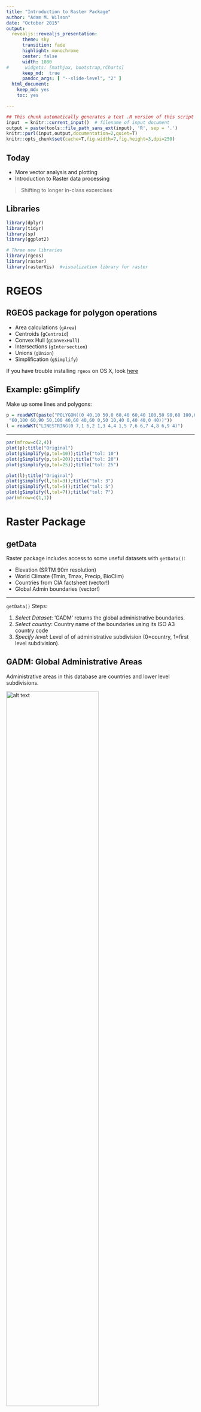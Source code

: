 ```yaml
---
title: "Introduction to Raster Package"
author: "Adam M. Wilson"
date: "October 2015"
output:
  revealjs::revealjs_presentation:
      theme: sky
      transition: fade
      highlight: monochrome
      center: false
      width: 1080
#      widgets: [mathjax, bootstrap,rCharts]
      keep_md:  true
      pandoc_args: [ "--slide-level", "2" ]
  html_document:
    keep_md: yes
    toc: yes

---
```



```r
## This chunk automatically generates a text .R version of this script when running within knitr.  You do not need to run this...
input  = knitr::current_input()  # filename of input document
output = paste(tools::file_path_sans_ext(input), 'R', sep = '.')
knitr::purl(input,output,documentation=2,quiet=T)
knitr::opts_chunk$set(cache=T,fig.width=7,fig.height=3,dpi=250)
```

## Today

* More vector analysis and plotting
* Introduction to Raster data processing

> Shifting to longer in-class excercises


## Libraries

```r
library(dplyr)
library(tidyr)
library(sp)
library(ggplot2)

# Three new libraries
library(rgeos)
library(raster)
library(rasterVis)  #visualization library for raster
```

# RGEOS

## RGEOS package for polygon operations

* Area calculations (`gArea`)
* Centroids (`gCentroid`)
* Convex Hull (`gConvexHull`)
* Intersections (`gIntersection`)
* Unions (`gUnion`)
* Simplification (`gSimplify`)

If you have trouble installing `rgeos` on OS X, look [here](http://dyerlab.bio.vcu.edu/2015/03/31/install-rgeos-on-osx/)


## Example: gSimplify

Make up some lines and polygons:
```r
p = readWKT(paste("POLYGON((0 40,10 50,0 60,40 60,40 100,50 90,60 100,60",
 "60,100 60,90 50,100 40,60 40,60 0,50 10,40 0,40 40,0 40))"))
l = readWKT("LINESTRING(0 7,1 6,2 1,3 4,4 1,5 7,6 6,7 4,8 6,9 4)")
```

---

```r
par(mfrow=c(2,4))
plot(p);title("Original")
plot(gSimplify(p,tol=10));title("tol: 10")
plot(gSimplify(p,tol=20));title("tol: 20")
plot(gSimplify(p,tol=25));title("tol: 25")

plot(l);title("Original")
plot(gSimplify(l,tol=3));title("tol: 3")
plot(gSimplify(l,tol=5));title("tol: 5")
plot(gSimplify(l,tol=7));title("tol: 7")
par(mfrow=c(1,1))
```

# Raster Package

## getData

Raster package includes access to some useful datasets with `getData()`:

* Elevation (SRTM 90m resolution)
* World Climate (Tmin, Tmax, Precip, BioClim)
* Countries from CIA factsheet (vector!)
* Global Admin boundaries (vector!)

---

`getData()` Steps:

1. _Select Dataset_: ‘GADM’ returns the global administrative boundaries.
2. _Select country_: Country name of the boundaries using its ISO A3 country code
3. _Specify level_: Level of of administrative subdivision (0=country, 1=first level subdivision).


## GADM:  Global Administrative Areas
Administrative areas in this database are countries and lower level subdivisions.  

<img src="assets/gadm25.png" alt="alt text" width="70%">

---

Divided by country (see website for full dataset).  Explore country list:
```r
getData("ISO3")%>%
  as.data.frame%>%
  filter(NAME=="South Africa")
```

---

Download data for South Africa

```r
za=getData('GADM', country='ZAF', level=1)
```

```r
plot(za)
```

Danger: `plot()` works, but can be slow for complex polygons.

---

### Check out attribute table

```r
za@data
```

---

```r
za=subset(za,NAME_1!="Prince Edward Islands")
plot(za)
```

---

## Your turn

Use the method above to download and plot the boundaries for a country of your choice.

---

```r
getData("ISO3")%>%
  as.data.frame%>%
  filter(NAME=="Tunisia")

tun=getData('GADM', country='TUN', level=1)
plot(tun)
```

---

## Simplify polygons with RGEOS

```r
za2=gSimplify(za,tol = 0.1,topologyPreserve=T)
plot(za,lwd=2)
plot(za2,border="red",add=T)
```

## Calculate area by province

```r
za$area=gArea(za,byid = T)
```

---

## Selecting a Projection
For help selecting a projection, see the [projection wizard](http://projectionwizard.org)

<img src="assets/ProjectionWizard.png" alt="alt text" width="70%">

---

### Plot by area with `spplot()`

```r
za$area=
  spTransform(za,CRS("+proj=aea +lat_1=-34.55302083711272 +lat_2=-31.208904317916957 +lon_0=22.4560546875"))%>%
  gArea(byid = T)/(1000*1000)

spplot(za,zcol="area")

```


## Union

Merge sub-geometries together with `gUnionCascaded()`

```r
za2=gUnionCascaded(za)
```

## Plotting vectors with ggplot

`fortify()` in `ggplot` useful for converting `Spatial*` objects into plottable data.frames.  

```r
head(fortify(za))
```

---

```r
ggplot(fortify(za),aes(x=long,y=lat,group=group,order=order))+
  geom_path()+
  geom_path(data=fortify(za2),
            mapping=aes(x=long,y=lat,
                        group=group,order=order),
            col="red")+
  coord_equal()
```

# Raster Data

## Raster introduction

Spatial data structure dividing region ('grid') into rectangles (’cells’ or ’pixels’) storing one or more values each.

<small> Some examples from the [Raster vignette](http://cran.r-project.org/web/packages/raster/vignettes/Raster.pdf) by Robert J. Hijmans. </small>

* `rasterLayer`: 1 band
* `rasterStack`: Multiple Bands
* `rasterBrick`: Multiple Bands of _same_ thing.

---

```r
x <- raster()
x
```

```r
str(x)
```

---

```r
x <- raster(ncol=36, nrow=18, xmn=-1000, xmx=1000, ymn=-100, ymx=900)
res(x)
res(x) <- 100
res(x)
ncol(x)
```

---

```r
# change the numer of columns (affects resolution)
ncol(x) <- 18
ncol(x)
res(x)
```

## Raster data storage

```r
r <- raster(ncol=10, nrow=10)
ncell(r)
```
But it is an empty raster
```r
hasValues(r)
```

---

Use `values()` function:
```r
values(r) <- 1:ncell(r)
hasValues(r)
values(r)[1:10]
```


## Your Turn

Create and then plot a new raster with:

1. 100 rows
2. 50 columns
3. Fill it with random values (`rnorm()`)

---

```r
x=raster(nrow=100,ncol=50,vals=rnorm(100*50))
# OR
x= raster(nrow=100,ncol=50)
values(x)= rnorm(5000)

plot(x)
```

---

Raster memory usage

```r
inMemory(r)
```
> You can change the memory options using the `maxmemory` option in `rasterOptions()` 

## Raster Plotting

Plotting is easy (but slow) with `plot`.

```r
plot(r, main='Raster with 100 cells')
```

---

### ggplot and rasterVis

rasterVis package has `gplot()` for plotting raster data

```r
gplot(r,maxpixels=50000)+
  geom_raster(aes(fill=value))
```

---

Adjust `maxpixels` for faster plotting of large datasets.

```r
gplot(r,maxpixels=10)+
  geom_raster(aes(fill=value))
```

---

Can use all the `ggplot` color ramps, etc.

```r
gplot(r)+geom_raster(aes(fill=value))+
    scale_fill_distiller(palette="OrRd")
```


## Spatial Projections

Raster package uses standard [coordinate reference system (CRS)](http://www.spatialreference.org).  

For example, see the projection format for the [_standard_ WGS84](http://www.spatialreference.org/ref/epsg/4326/).
```r
projection(r)
```

## Warping rasters

Use `projectRaster()` to _warp_ to a different projection.

`method=` `ngb` (for categorical) or `bilinear` (continuous)

```r
r2=projectRaster(r,crs="+proj=sinu +lon_0=0",method = )

par(mfrow=c(1,2));plot(r);plot(r2)

```


# WorldClim

## Overview of WorldClim

Mean monthly climate and derived variables interpolated from weather stations on a 30 arc-second (~1km) grid.
See [worldclim.org](http://www.worldclim.org/methods)

---

## Bioclim variables

<small>

Variable      Description
----------    -------------
BIO1          Annual Mean Temperature
BIO2          Mean Diurnal Range (Mean of monthly (max temp – min temp))
BIO3          Isothermality (BIO2/BIO7) (* 100)
BIO4          Temperature Seasonality (standard deviation *100)
BIO5          Max Temperature of Warmest Month
BIO6          Min Temperature of Coldest Month
BIO7          Temperature Annual Range (BIO5-BIO6)
BIO8          Mean Temperature of Wettest Quarter
BIO9          Mean Temperature of Driest Quarter
BIO10         Mean Temperature of Warmest Quarter
BIO11         Mean Temperature of Coldest Quarter
BIO12         Annual Precipitation
BIO13         Precipitation of Wettest Month
BIO14         Precipitation of Driest Month
BIO15         Precipitation Seasonality (Coefficient of Variation)
BIO16         Precipitation of Wettest Quarter
BIO17         Precipitation of Driest Quarter
BIO18         Precipitation of Warmest Quarter
BIO19         Precipitation of Coldest Quarter

</small>


## Download climate data

Download the data:

```r
clim=getData('worldclim', var='bio', res=10)
```

`res` is resolution (0.5, 2.5, 5, and 10 minutes of a degree)

---

### Gain and Offset

```r
clim
```

Note the min/max of the raster.  What are the units?  Always check metadata, the [WorldClim temperature dataset](http://www.worldclim.org/formats) has a `gain` of 0.1, meaning that it must be multipled by 0.1 to convert back to degrees Celsius. Precipitation is in mm, so a gain of 0.1 would turn that into cm.

```r
gain(clim)=0.1
```

---

### Plot with `plot()`

```r
plot(clim)
```

--- 

## Faceting in ggplot

Or use `rasterVis` methods with gplot
```r
gplot(clim[[13:19]])+geom_raster(aes(fill=value))+
  facet_wrap(~variable)+
  scale_fill_gradientn(colours=c("brown","red","yellow","darkgreen","green"),trans="log10")+
  coord_equal()
```

---

Let's dig a little deeper into the data object:

```r
## is it held in RAM?
inMemory(clim)
## How big is it?
object.size(clim)

## can we work with it directly in RAM?
canProcessInMemory(clim)
```


## Subsetting and spatial cropping

Use `[[1:3]]` to select raster layers from raster stack.

```r
r1 <- crop(clim[[1]], bbox(za))
## crop to a latitude/longitude box
r1 <- crop(clim[[1]], extent(10,35,-35,-20))
```

---

```r
r1
plot(r1)
```

## Spatial aggregation
```r
## aggregate using a function
aggregate(r1, 3, fun=mean) %>%
  plot()
```

## Your turn

Create a new raster by aggregating to the minimum (`min`) value of `r1` within a 10 pixel window

---

```r
aggregate(r1, 10, fun=min) %>%
  plot()
```


## Focal ("moving window")
```r
## apply a function over a moving window
focal(r1, w=matrix(1,3,3), fun=mean) %>% 
  plot()
```

---

```r
## apply a function over a moving window
rf_min <- focal(r1, w=matrix(1,11,11), fun=min)
rf_max <- focal(r1, w=matrix(1,11,11), fun=max)
rf_range=rf_max-rf_min

## or just use the range function
rf_range2 <- focal(r1, w=matrix(1,11,11), fun=range)
plot(rf_range2)
```

## Your turn

Plot the focal standard deviation of `r1` over a 3x3 window.

---
```r
focal(r1,w=matrix(1,3,3),fun=sd)%>%
  plot()
```


## Raster calculations

the `raster` package has many options for _raster algebra_, including `+`, `-`, `*`, `/`, logical operators such as `>`, `>=`, `<`, `==`, `!` and functions such as `abs`, `round`, `ceiling`, `floor`, `trunc`, `sqrt`, `log`, `log10`, `exp`, `cos`, `sin`, `max`, `min`, `range`, `prod`, `sum`, `any`, `all`.

So, for example, you can 
```r
cellStats(r1,range)

## add 10
s = r1 + 10
cellStats(s,range)
```

---

```r
## take the square root
s = sqrt(r1)
cellStats(s,range)

# round values
r = round(r1)
cellStats(r,range)

# find cells with values less than 15 degrees C
r = r1 < 15
plot(r)
```

---

### Apply algebraic functions
```r
# multiply s times r and add 5
s = s * r1 + 5
cellStats(s,range)
```

## Extracting Raster Data

* points
* lines
* polygons
* extent (rectangle)
* cell numbers

Extract all intersecting values OR apply a summarizing function with `fun`.

---

### Point data
```r
## define which species to query
library(spocc)
sp='Protea repens'

## run the query and convert to data.frame()
d = occ(query=sp, from='gbif',limit = 1000, has_coords=T) %>% occ2df()
coordinates(d)=c("longitude","latitude")
projection(d)="+proj=longlat +ellps=WGS84 +datum=WGS84 +no_defs"
dc=raster::extract(clim[[1:4]],d,df=T)
head(dc)
```
> Use `package::function` to avoid confusion with similar functions.

---

```r
gplot(r1)+geom_raster(aes(fill=value))+
  geom_point(data=as.data.frame(d),
             aes(x=longitude,y=latitude),col="red")+
  coord_equal()
```

---

```r
d2=dc%>%
  gather(ID)
colnames(d2)[1]="cell"

ggplot(d2,aes(x=value))+
  geom_density()+
  facet_wrap(~ID,scales="free")

```

---


### Lines

Extract values along a transect.  
```r
transect = SpatialLinesDataFrame(
  SpatialLines(list(Lines(list(Line(
    cbind(c(19, 26),c(-33.5, -33.5)))), ID = "ZAF"))),
  data.frame(Z = c("transect"), row.names = c("ZAF")))

gplot(r1)+geom_tile(aes(fill=value))+
  geom_line(aes(x=long,y=lat),data=fortify(transect))
```

---

### Plot Transect

```r
trans=raster::extract(clim,transect,along=T,cellnumbers=T)%>% 
  as.data.frame()
trans[,c("lon","lat")]=coordinates(clim)[trans$cell]
trans$order=as.integer(rownames(trans))
  
transl=group_by(trans,lon,lat)%>%
  gather(variable, value, -lon, -lat, -cell, -order)

ggplot(transl,aes(x=lon,y=value,
                  colour=variable,group=variable,
                  order=order))+
  geom_line()
```

---

### _Zonal_ statistics

```r
rsp=raster::extract(r1,za,mean,sp=T)
spplot(rsp,zcol="bio1")
```

## Your turn

1. Download the Maximum Temperature dataset using `getData()`
2. Crop it to the country you downloaded (or ZA?)
2. Calculate the overall range for each variable with `cellStats()`
3. Calculate the focal median with an 11x11 window with `focal()`
4. Create a transect across the region and extract the temperature data.


## Example

1. Download the Maximum Temperature dataset using `getData()`
2. Crop it to the country you downloaded (or ZA?)
2. Calculate the overall range for each variable with `cellStats()`

```r

tun=getData('GADM', country='TUN', level=1)
tmax=getData('worldclim', var='tmax', res=10)
gain(tmax)=0.1
tmax_tun=crop(tmax,tun)

cellStats(tmax_tun,"range")
```

---

3. Calculate the focal median with an 11x11 window with `focal()`
4. Create a transect across the region and extract the temperature data.

```r
tmax_tunf=list()
for(i in 1:nlayers(tmax_tun))
  tmax_tunf[[i]]=focal(tmax_tun[[i]],w=matrix(1,11,11),fun=median)
tmax_tunf=stack(tmax_tunf)

# Transect
transect = SpatialLinesDataFrame(
  SpatialLines(list(Lines(list(Line(
    cbind(c(8, 10),c(36, 36)))), ID = "TUN"))),
  data.frame(Z = c("transect"), row.names = c("TUN")))

```

---

```r
gplot(tmax_tun)+geom_tile(aes(fill=value))+
  facet_wrap(~variable)+
  geom_path(data=fortify(tun),
            mapping=aes(x=long,y=lat,
                        group=group,order=order))+
  geom_line(aes(x=long,y=lat),
            data=fortify(transect),col="red")+
  coord_equal()
```

---

```r
trans=raster::extract(tmax_tun,transect,along=T,cellnumbers=T)%>% 
  as.data.frame()
trans[,c("lon","lat")]=coordinates(clim)[trans$cell]
trans$order=as.integer(rownames(trans))
  
transl=group_by(trans,lon,lat)%>%
  gather(variable, value, -lon, -lat, -cell, -order)

ggplot(transl,aes(x=lon,y=value,
                  colour=variable,group=variable,
                  order=order))+
  geom_line()

```


## Raster Processing

Things to consider:

* RAM limitations
* Disk space and temporary files
* Use of external programs (e.g. GDAL)
* Use of external GIS viewer (e.g. QGIS)


